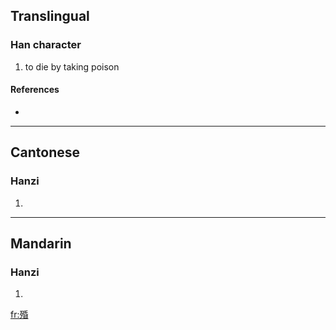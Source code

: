 ==Translingual==

===Han character===
{{Han char|rn=78|rad=歹|as=08|sn=12|four=1226<sub>4</sub>|canj=一弓竹心日 (MNHPA)}}

# to die by taking poison

====References====
* {{Han ref|kx=0582.010|dkj=16507|dj=0975.010|hdz=21390.050|uh=6B99|ud=27545|bh=D9E0|bd=55776}}

----

==Cantonese==

===Hanzi===
{{yue-hanzi|jyut=|y=fan1}}

# {{defn|Cantonese}}

----

==Mandarin==

===Hanzi===
{{cmn-hanzi|pin=[[hūn]] ([[hun1]])|wg=hun<sup>1</sup>}}

# {{defn|Mandarin}}

[[fr:殙]]